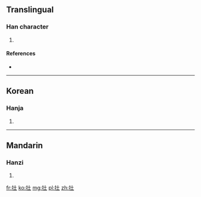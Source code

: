 ==Translingual==

===Han character===
{{Han char|rn=64|rad=手|as=03|sn=6|four=|canj=手土 (QG)}}

# {{defn|Han|sort=手03}}

====References====
* {{Han ref|kx=0417.170|dkj=11792|dj=0764.100|hdz=31829.040|uh=6257|ud=25175}}

----

==Korean==

===Hanja===
{{ko-hanja|hangeul=재|eumhun=|rv=jae|mr=chae|y=cay}}

# {{defn|lang=ko|sort=手03}}

----

==Mandarin==

===Hanzi===
{{cmn-hanzi|pin=[[zài]] ([[zai4]])|wg=tsai<sup>4</sup>}}

# {{defn|lang=cmn|sort=手03}}

[[fr:扗]]
[[ko:扗]]
[[mg:扗]]
[[pl:扗]]
[[zh:扗]]